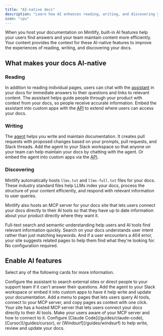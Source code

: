 ```yaml
---
title: "AI-native docs"
description: "Learn how AI enhances reading, writing, and discovering your docs"
icon: "cpu"
---
```


When you host your documentation on Mintlify, built-in AI features help your users find answers and your team maintain content more efficiently. Your content provides the context for these AI-native features to improve the experiences of reading, writing, and discovering your docs.

## What makes your docs AI-native

### Reading

In addition to reading individual pages, users can chat with the [assistant](/ai/assistant) in your docs for immediate answers to their questions and links to relevant content. The assistant helps guide people through your product with context from your docs, so people receive accurate information. Embed the assistant into custom apps with the [API](api-reference/assistant/create-assistant-message) to extend where users can access your docs.

### Writing

The [agent](/ai/agent) helps you write and maintain documentation. It creates pull requests with proposed changes based on your prompts, pull requests, and Slack threads. Add the agent to your Slack workspace so that anyone on your team can help maintain your docs by chatting with the agent. Or embed the agent into custom apps via the [API](/api-reference/agent/create-agent-job).

### Discovering

Mintlify automatically hosts `llms.txt` and `llms-full.txt` files for your docs. These industry standard files help LLMs index your docs, process the structure of your content efficiently, and respond with relevant information to user queries.

Mintlify also hosts an MCP server for your docs site that lets users connect your docs directly to their AI tools so that they have up to date information about your product directly where they want it.

Full-text search and semantic understanding help users and AI tools find relevant information quickly. Search on your docs understands user intent rather than just matching keywords. And if a user encounters a 404 error, your site suggests related pages to help them find what they're looking for. No configuration required.

## Enable AI features

Select any of the following cards for more information.

<CardGroup cols={2}>
  <Card title="Assistant" icon="bot-message-square" href="/guides/assistant">
    Configure the assistant to search external sites or direct people to your support team if it can't answer their questions.
  </Card>
  <Card title="Agent" icon="pen-line" href="/ai/agent">
    Add the agent to your Slack workspace or embed it into custom apps to have it help write and update your documentation.
  </Card>
  <Card title="Contextual menu" icon="sparkles" href="/ai/contextual-menu">
    Add a menu to pages that lets users query AI tools, connect to your MCP server, and copy pages as context with one click.
  </Card>
  <Card title="MCP integration" icon="plug" href="/ai/model-context-protocol">
    Your site has a hosted MCP server that lets users connect your docs directly to their AI tools. Make your users aware of your MCP server and how to connect to it.
  </Card>
  <Card title="Editor integrations" icon="code">
    Configure [Claude Code](/guides/claude-code), [Cursor](/guides/cursor), or [Windsurf](/guides/windsurf) to help write, review and update your docs.
  </Card>
</CardGroup>
